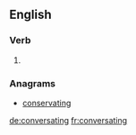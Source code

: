 ==English==

===Verb===
{{head|en|present participle}}

# {{present participle of|conversate|lang=en}}

===Anagrams===
* [[conservating#English|conservating]]

[[de:conversating]]
[[fr:conversating]]